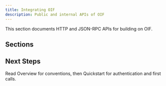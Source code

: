 ```yaml
---
title: Integrating OIF
description: Public and internal APIs of OIF
---
```


This section documents HTTP and JSON-RPC APIs for building on OIF.

## Sections

<Cards>
  <Card title="Overview" href="/docs/apis/overview" />
  <Card title="Quickstart" href="/docs/apis/quickstart" />
  <Card title="REST" href="/docs/apis/rest" />
  <Card title="Webhooks" href="/docs/apis/webhooks" />
  <Card title="OpenAPI (Demo)" href="/docs/integration/openapi" />
</Cards>

## Next Steps

Read Overview for conventions, then Quickstart for authentication and first calls.

